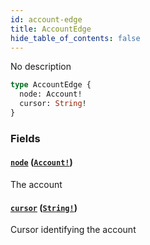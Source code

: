 ```yaml
---
id: account-edge
title: AccountEdge
hide_table_of_contents: false
---
```



No description

```graphql
type AccountEdge {
  node: Account!
  cursor: String!
}
```


### Fields

#### [`node`](#) ([`Account!`](/docs/testnet/graphql/objects/account))

The account


#### [`cursor`](#) ([`String!`](/docs/testnet/graphql/scalars/string))

Cursor identifying the account





